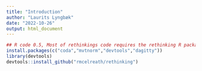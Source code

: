 ```yaml
---
title: "Introduction"
author: "Laurits Lyngbæk"
date: "2022-10-26"
output: html_document
---
```


```r
## R code 0.5, Most of rethinkings code requires the rethinking R package
install.packages(c("coda","mvtnorm","devtools","dagitty"))
library(devtools)
devtools::install_github("rmcelreath/rethinking")
```


